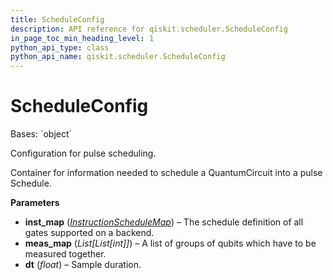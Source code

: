 ```yaml
---
title: ScheduleConfig
description: API reference for qiskit.scheduler.ScheduleConfig
in_page_toc_min_heading_level: 1
python_api_type: class
python_api_name: qiskit.scheduler.ScheduleConfig
---
```


# ScheduleConfig

<Class id="qiskit.scheduler.ScheduleConfig" github="https://github.com/qiskit/qiskit/tree/stable/0.24/qiskit/scheduler/config.py" signature="ScheduleConfig(inst_map, meas_map, dt)">
  Bases: `object`

  Configuration for pulse scheduling.

  Container for information needed to schedule a QuantumCircuit into a pulse Schedule.

  **Parameters**

  *   **inst\_map** ([*InstructionScheduleMap*](qiskit.pulse.InstructionScheduleMap "qiskit.pulse.instruction_schedule_map.InstructionScheduleMap")) – The schedule definition of all gates supported on a backend.
  *   **meas\_map** (*List\[List\[int]]*) – A list of groups of qubits which have to be measured together.
  *   **dt** (*float*) – Sample duration.
</Class>

